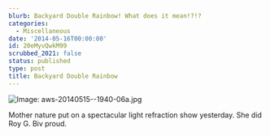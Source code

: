 ```yaml
---
blurb: Backyard Double Rainbow! What does it mean!?!?
categories:
  - Miscellaneous
date: '2014-05-16T00:00:00'
id: 20eMyvQwkM99
scrubbed_2021: false
status: published
type: post
title: Backyard Double Rainbow
---
```


![Image: aws-20140515--1940-06a.jpg](/aws-20140515--1940-06a.jpg) 

Mother nature put on a spectacular light refraction show yesterday. She did Roy G. Biv proud.
